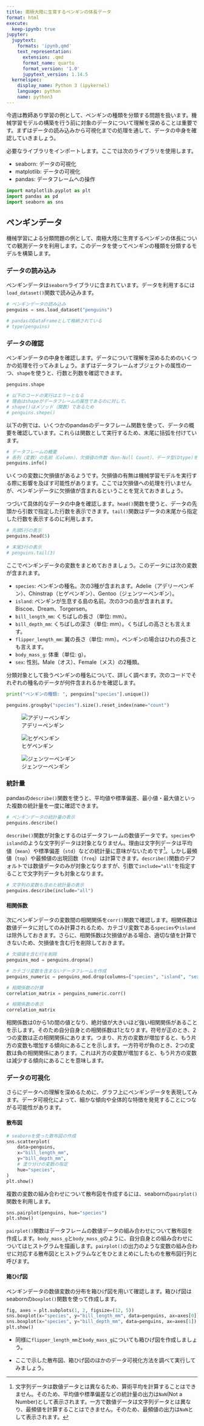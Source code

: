 ```yaml
---
title: 南極大陸に生育するペンギンの体長データ
format: html
execute:
  keep-ipynb: true
jupyter:
  jupytext:
    formats: 'ipynb,qmd'
    text_representation:
      extension: .qmd
      format_name: quarto
      format_version: '1.0'
      jupytext_version: 1.14.5
  kernelspec:
    display_name: Python 3 (ipykernel)
    language: python
    name: python3
---
```


今週は教師あり学習の例として、ペンギンの種類を分類する問題を扱います。機械学習モデルの構築を行う前に対象のデータについて理解を深めることは重要です。まずはデータの読み込みから可視化までの処理を通して、データの中身を確認していきましょう。

必要なライブラリをインポートします。ここでは次のライブラリを使用します。

- seaborn: データの可視化
- matplotlib: データの可視化
- pandas: データフレームへの操作

```python
import matplotlib.pyplot as plt
import pandas as pd
import seaborn as sns
```

## ペンギンデータ

機械学習による分類問題の例として、南極大陸に生育するペンギンの体長についての観測データを利用します。このデータを使ってペンギンの種類を分類するモデルを構築します。

### データの読み込み

ペンギンデータは`seaborn`ライブラリに含まれています。データを利用するには`load_dataset()`関数で読み込みます。

```python
# ペンギンデータの読み込み
penguins = sns.load_dataset("penguins")

# pandasのDataFrameとして格納されている
# type(penguins)
```

### データの確認

ペンギンデータの中身を確認します。データについて理解を深めるためのいくつかの処理を行ってみましょう。まずはデータフレームオブジェクトの属性の一つ、`shape`を使うと、行数と列数を確認できます。

```python
penguins.shape

# 以下のコードの実行はエラーとなる
# 理由はshapeがデータフレームの属性であるのに対して、
# shape()はメソッド（関数）であるため
# penguins.shepe()
```

以下の例では、いくつかのpandasのデータフレーム関数を使って、データの概要を確認しています。これらは関数として実行するため、末尾に括弧を付けています。

```python
# データフレームの概要
# 各列（変数）の名前（Column）、欠損値の件数（Non-Null Count）、データ型(Dtype)を表示
penguins.info()
```

いくつの変数に欠損値があるようです。欠損値の有無は機械学習モデルを実行する際に影響を及ぼす可能性があります。ここでは欠損値への処理を行いませんが、ペンギンデータに欠損値が含まれるということを覚えておきましょう。

つづいて具体的なデータの中身を確認します。`head()`関数を使うと、データの先頭から引数で指定した行数を表示できます。`tail()`関数はデータの末尾から指定した行数を表示するのに利用します。

```python
# 先頭5行の表示
penguins.head(5)

# 末尾3行の表示
# penguins.tail(3)
```

ここでペンギンデータの変数をまとめておきましょう。このデータには次の変数が含まれます。

- `species`: ペンギンの種名。次の3種が含まれます。Adelie（アデリーペンギン）、Chinstrap（ヒゲペンギン）、Gentoo（ジェンツーペンギン）。
- `island`: ペンギンが生息する島の名前。次の3つの島が含まれます。Biscoe、Dream、Torgersen。
- `bill_length_mm`: くちばしの長さ（単位: mm）。
- `bill_depth_mm`: くちばしの深さ（単位: mm）。くちばしの高さとも言えます。
- `flipper_length_mm`: 翼の長さ（単位: mm）。ペンギンの場合はひれの長さとも言えます。
- `body_mass_g`: 体重（単位: g）。
- `sex`: 性別。Male（オス）、Female（メス）の2種類。

分類対象として扱うペンギンの種名について、詳しく調べます。次のコードでそれぞれの種名のデータが何件含まれるかを確認します。

```python
print("ペンギンの種類: ", penguins["species"].unique())

penguins.groupby("species").size().reset_index(name="count")
```

::: {layout-ncol=3}
![アデリーペンギン](../img/Pygoscelis_adeliae_adelie.png)

![ヒゲペンギン](../img/Pygoscelis_antarctica_chinstrap.png)

![ジェンツーペンギン](../img/Pygoscelis_papua_gentoo.png)
:::

### 統計量

pandasの`describe()`関数を使うと、平均値や標準偏差、最小値・最大値といった複数の統計量を一度に確認できます。

```python
# ペンギンデータの統計量の表示
penguins.describe()
```

`describe()`関数が対象とするのはデータフレームの数値データです。`species`や`island`のような文字列データは対象となりません。理由は文字列データは平均値（`mean`）や標準偏差（`std`）などの統計量に意味がないためです[^1]。しかし最頻値（`top`）や最頻値の出現回数（`freq`）は計算できます。`describe()`関数のデフォルトでは数値データのみが対象となりますが、引数で`include="all"`を指定することで文字列データも対象となります。

[^1]: 文字列データは数値データとは異なるため、算術平均を計算することはできません。そのため、平均値や標準偏差などの統計量の出力は`NaN`(Not a Number)として表示されます。一方で数値データは文字列データとは異なり、最頻値を計算することはできません。そのため、最頻値の出力は`NaN`として表示されます。

```python
# 文字列の変数も含めた統計量の表示
penguins.describe(include="all")
```

#### 相関係数

次にペンギンデータの変数間の相関関係を`corr()`関数で確認します。相関係数は数値データに対してのみ計算されるため、カテゴリ変数である`species`や`island`は除外しておきます。さらに、相関係数は欠損値がある場合、適切な値を計算できないため、欠損値を含む行を削除しておきます。

```python
# 欠損値を含む行を削除
penguins_mod = penguins.dropna()

# カテゴリ変数を含まないデータフレームを作成
penguins_numeric = penguins_mod.drop(columns=["species", "island", "sex"])

# 相関係数の計算
correlation_matrix = penguins_numeric.corr()

# 相関係数の表示
correlation_matrix
```

相関係数は0から1の間の値となり、絶対値が大きいほど強い相関関係があることを示します。そのため自分自身との相関係数は1となります。符号が正のとき、2つの変数は正の相関関係にあります。つまり、片方の変数が増加すると、もう片方の変数も増加する傾向にあることを示します。一方符号が負のとき、2つの変数は負の相関関係にあります。これは片方の変数が増加すると、もう片方の変数は減少する傾向にあることを意味します。

### データの可視化

さらにデータへの理解を深めるために、グラフ上にペンギンデータを表現してみます。データ可視化によって、細かな傾向や全体的な特徴を発見することにつながる可能性があります。

#### 散布図

```python
# seabornを使った散布図の作成
sns.scatterplot(
    data=penguins,
    x="bill_length_mm",
    y="bill_depth_mm",
    # 塗り分けの変数の指定
    hue="species",
)
plt.show()
```

複数の変数の組み合わせについて散布図を作成するには、seabornの`pairplot()`関数を利用します。

```python
sns.pairplot(penguins, hue="species")
plt.show()
```

`pairplot()`関数はデータフレームの数値データの組み合わせについて散布図を作成します。`body_mass_g`と`body_mass_g`のように、自分自身との組み合わせについてはヒストグラムを描画します。`pairplot()`の出力のような変数の組み合わせに対応する散布図とヒストグラムなどをひとまとめにしたものを散布図行列と呼びます。

#### 箱ひげ図

ペンギンデータの数値変数の分布を箱ひげ図を用いて確認します。箱ひげ図はseabornの`boxplot()`関数を使って作成します。

```python
fig, axes = plt.subplots(1, 2, figsize=(12, 5))
sns.boxplot(x="species", y="bill_length_mm", data=penguins, ax=axes[0])
sns.boxplot(x="species", y="bill_depth_mm", data=penguins, ax=axes[1])
plt.show()
```

::: {.callout-note}
- 同様に`flipper_length_mm`と`body_mass_g`についても箱ひげ図を作成しましょう。

- ここで示した散布図、箱ひげ図のほかのデータ可視化方法を調べて実行してみましょう。
:::
